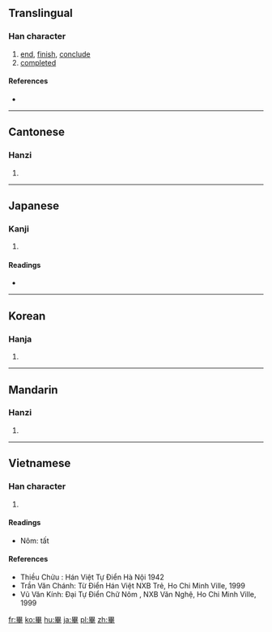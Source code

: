 {{also|毕}}
==Translingual==

===Han character===
{{Han char|rn=102|rad=田|as=06|sn=11|four=60507|canj=WTJ}}

# [[end]], [[finish]], [[conclude]]
# [[completed]]

====References====
* {{Han ref|kx=0761.210|dkj=21829|dj=1171.130|hdz=42535.090|uh=7562|ud=30050|bh=B2A6|bd=45734}}

----

==Cantonese==

===Hanzi===
{{yue-hanzi|jyut=|y=bat1|sim=毕}}

# {{defn|lang=yue|sort=田06}}

----

==Japanese==

===Kanji===
{{ja-kanji|grade=|rs=田06}}

# {{defn|lang=ja|sort=田06}}

====Readings====
* {{ja-readings|goon=[[ひち]] (hichi)|kanon=[[ひつ]] (hitsu)|kun=[[あみ]] (ami), [[おわる]] (owaru), [[ことごとく]] (kotogotoku)}}

----

==Korean==

===Hanja===
{{ko-hanja|hangeul=필|eumhun=|rv=pil|mr=p'il|y=phil}}

# {{defn|lang=ko|sort=田06}}

----

==Mandarin==

===Hanzi===
{{cmn-hanzi|sim=毕|pin=[[bì]] ([[bi4]])|wg=pi<sup>4</sup>}}

# {{defn|lang=cmn|sort=田06}}

----

==Vietnamese==

===Han character===
{{vi-hantu|tất|rs=田06}}

# {{defn|lang=vi|sort=田06}}

====Readings====
* Nôm: tất

====References====
* Thiều Chửu : Hán Việt Tự Điển  Hà Nội 1942
* Trần Văn Chánh: Từ Điển Hán Việt NXB Trẻ, Ho Chi Minh Ville, 1999
* Vũ Văn Kính: Đại Tự Điển Chữ Nôm , NXB Văn Nghệ, Ho Chi Minh Ville, 1999

[[fr:畢]]
[[ko:畢]]
[[hu:畢]]
[[ja:畢]]
[[pl:畢]]
[[zh:畢]]